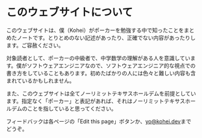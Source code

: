 
<HeroPattern />

# このウェブサイトについて

このウェブサイトは、僕（Kohei）がポーカーを勉強する中で知ったことをまとめたノートです。とりとめのない記述があったり、正確でない内容があったりします。ご容赦ください。

対象読者として、ポーカーの中級者で、中学数学の理解がある人を意識しています。僕がソフトウェアエンジニアなので、ソフトウェアエンジニア的な視点での書き方をしていることもあります。初めたばかりの人には色々と難しい内容も含まれているかもしれません。

また、このウェブサイトは全てノーリミットテキサスホールデムを前提としています。指定なく「ポーカー」と表記があれば、それはノーリミットテキサスホールデムのことを指していると思ってください。

フィードバックは各ページの「Edit this page」ボタンか、[yo@kohei.dev](yo@kohei.dev)までどうぞ。
